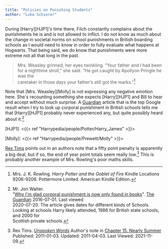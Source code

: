 ```yaml
---
title: "Policies on Punishing Students"
author: "Luke Schierer"
---
```


During [Harry][HJP1]'s time there, Filch constantly complains about the punishments
he is and is not allowed to inflict.  I do not know as much about the change in
societal norms on school punishments in British boarding schools as I would
need to know in order to fully evaluate what happens at Hogwarts.  That being
said, we do know that punishments were more extreme not all that long in the
past.  

> Mrs. Weasley grinned, her eyes twinkling. “Your father and I had been for a 
> nighttime stroll,” she said. “He got caught by Apollyon Pringle he was the  
> caretaker in those days your father’s still got the marks.”[^20200720-9] 

Note that [Mrs. Weasley][Molly] is not expressing any negative emotion
here.  She's recounting something she expects [Harry][HJP1] and Bill to hear and
accept without much surprise.  A [Guardian][] article that is the top Google
result when I try to look up corporal punishment in British schools tells me
that [Harry][HJP1] probably never experienced any, but quite possibly heard about
it.[^20200720-10] 

[HJP1]: <{{< ref "Harrypedia/people/Potter/Harry_James" >}}>

[Molly]: <{{< ref "Harrypedia/people/Prewett/Molly" >}}>

[Rex Tims][FfnRT] points out in an authors note that a fifty point penalty is
apparently a big deal, but if so, the end of year point totals seem really
low.[^211109-1]  This is probably another example of Mrs. Rowling's poor maths
skills. 

[FfnRT]: https://www.fanfiction.net/u/2662787/Rex-Tims

[Guardian]: https://www.theguardian.com/

[^20200720-9]: Mrs. J. K. Rowling. _Harry Potter and the Goblet of Fire_ 
    Kindle Locations 9206-9208. Pottermore Limited. American Kindle Edition.

[^211109-1]: Rex Tims.
    _[Unspoken Words](https://www.fanfiction.net/s/6621308)_
    Author's note in [Chapter 15. Nearly
    Summer](https://www.fanfiction.net/s/6621308/15/Unspoken-Words)
    Published: 2011-01-03. Updated: 2011-04-03. Last Viewed: 2021-11-09.

[^20200720-10]: Mr. Jon Walter.  
    "[Why I'm glad corporal punishment is now only found in books](https://www.theguardian.com/childrens-books-site/2016/jul/01/corporal-punishment-jon-walter)". 
    [The Guardian](https://www.theguardian.com/) 2016-07-01.  Last viewed  
    2020-07-20.  The article gives dates for different kinds of Schools. Looking at 
    schools Harry likely attended, 1986 for British state schools, and 2000 for  
    Scottish private schools. 
  
